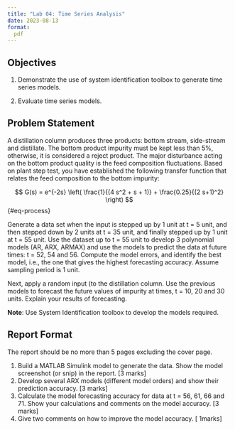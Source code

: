 ```yaml
---
title: "Lab 04: Time Series Analysis"
date: 2023-08-13
format:
  pdf
---
```


## Objectives

1. Demonstrate the use of system identification toolbox to generate time series models.

2. Evaluate time series models. 

## Problem Statement {#sec-process-information}

A distillation column produces three products: bottom stream, side-stream and distillate. 
The bottom product impurity must be kept less than 5%, otherwise, it is considered a reject product. The major disturbance acting on the bottom product quality is the feed composition fluctuations. Based on plant step test, you have established the following transfer function that relates the feed composition to the bottom impurity:

$$
G(s) = e^{-2s} \left( \frac{1}{(4 s^2 + s + 1)} + \frac{0.25}{(2 s+1)^2} \right)
$${#eq-process}

Generate a data set when the input is stepped up by 1 unit at t = 5 unit, and then stepped down by 2 units at t = 35 unit, and finally stepped up by 1 unit at t = 55 unit. Use the dataset up to t = 55 unit to develop 3 polynomial models (AR, ARX, ARMAX) and use the models to predict the data at future times: t = 52, 54 and 56. Compute the model errors, and identify the best model, i.e., the one that gives the highest forecasting accuracy.
Assume sampling period is 1 unit.

Next, apply a random input (to the distillation column. Use the previous models to forecast the future values of impurity at times, t = 10, 20 and 30 units. Explain your results of forecasting.

**Note**: Use System Identification toolbox to develop the models required.

## Report Format

The report should be no more than 5 pages excluding the cover page.

1. 	Build a MATLAB Simulink model to generate the data. Show the model screenshot (or snip) in the report. [3 marks]
2. 	Develop several ARX models (different model orders) and show their prediction accuracy. [3 marks]
3. 	Calculate the model forecasting accuracy for data at t = 56, 61, 66 and 71. Show your calculations and comments on the model accuracy. [3 marks]
4. 	Give two comments on how to improve the model accuracy. [ 1marks]


